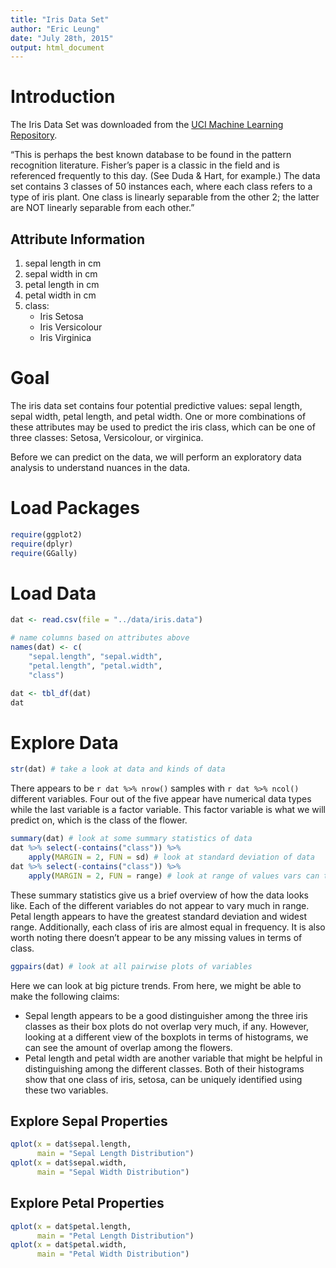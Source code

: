```yaml
---
title: "Iris Data Set"
author: "Eric Leung"
date: "July 28th, 2015"
output: html_document
---
```


# Introduction

The Iris Data Set was downloaded from the [UCI Machine Learning Repository](http://archive.ics.uci.edu/ml/datasets/Iris).

"This is perhaps the best known database to be found in the pattern recognition
literature. Fisher's paper is a classic in the field and is referenced
frequently to this day. (See Duda & Hart, for example.) The data set contains 3
classes of 50 instances each, where each class refers to a type of iris plant.
One class is linearly separable from the other 2; the latter are NOT linearly
separable from each other."

## Attribute Information

1. sepal length in cm
2. sepal width in cm
3. petal length in cm
4. petal width in cm
5. class:
    - Iris Setosa
    - Iris Versicolour
    - Iris Virginica

# Goal

The iris data set contains four potential predictive values: sepal length, sepal
width, petal length, and petal width. One or more combinations of these
attributes may be used to predict the iris class, which can be one of three
classes: Setosa, Versicolour, or virginica.

Before we can predict on the data, we will perform an exploratory data analysis
to understand nuances in the data.

# Load Packages

```r
require(ggplot2)
require(dplyr)
require(GGally)
```

# Load Data

```r
dat <- read.csv(file = "../data/iris.data")

# name columns based on attributes above
names(dat) <- c(
    "sepal.length", "sepal.width",
    "petal.length", "petal.width",
    "class")

dat <- tbl_df(dat)
dat
```

# Explore Data

```r
str(dat) # take a look at data and kinds of data
```

There appears to be `r dat %>% nrow()` samples with `r dat %>% ncol()` different
variables. Four out of the five appear have numerical data types while the last
variable is a factor variable. This factor variable is what we will predict on,
which is the class of the flower.

```r
summary(dat) # look at some summary statistics of data
dat %>% select(-contains("class")) %>%
    apply(MARGIN = 2, FUN = sd) # look at standard deviation of data
dat %>% select(-contains("class")) %>%
    apply(MARGIN = 2, FUN = range) # look at range of values vars can take
```

These summary statistics give us a brief overview of how the data looks like.
Each of the different variables do not appear to vary much in range. Petal
length appears to have the greatest standard deviation and widest range.
Additionally, each class of iris are almost equal in frequency. It is also worth
noting there doesn't appear to be any missing values in terms of class.

```r
ggpairs(dat) # look at all pairwise plots of variables
```

Here we can look at big picture trends. From here, we might be able to make the
following claims:

- Sepal length appears to be a good distinguisher among the three iris classes
as their box plots do not overlap very much, if any. However, looking at a
different view of the boxplots in terms of histograms, we can see the amount of
overlap among the flowers.
- Petal length and petal width are another variable that might be helpful in
distinguishing among the different classes. Both of their histograms show that
one class of iris, setosa, can be uniquely identified using these two variables.

## Explore Sepal Properties

```r
qplot(x = dat$sepal.length,
      main = "Sepal Length Distribution")
qplot(x = dat$sepal.width,
      main = "Sepal Width Distribution")
```

## Explore Petal Properties

```r
qplot(x = dat$petal.length,
      main = "Petal Length Distribution")
qplot(x = dat$petal.width,
      main = "Petal Width Distribution")
```

